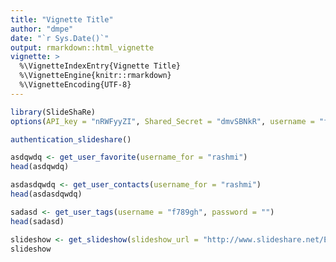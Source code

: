 ```yaml
---
title: "Vignette Title"
author: "dmpe"
date: "`r Sys.Date()`"
output: rmarkdown::html_vignette
vignette: >
  %\VignetteIndexEntry{Vignette Title}
  %\VignetteEngine{knitr::rmarkdown}
  %\VignetteEncoding{UTF-8}
---
```


```r
library(SlideShaRe)
options(API_key = "nRWFyyZI", Shared_Secret = "dmvSBNkR", username = "f789gh", password = "WRONG")
```

```r
authentication_slideshare()
```

```r
asdqwdq <- get_user_favorite(username_for = "rashmi")
head(asdqwdq)
```

```r
asdasdqwdq <- get_user_contacts(username_for = "rashmi")
head(asdasdqwdq)
```

```r
sadasd <- get_user_tags(username = "f789gh", password = "")
head(sadasd)
```

```r
slideshow <- get_slideshow(slideshow_url = "http://www.slideshare.net/EdithYeung/8-tips-for-scaling-mobile-users-in-china-by-edith-yeung/")
slideshow
```


